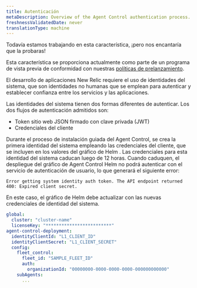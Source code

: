 ```yaml
---
title: Autenticación
metaDescription: Overview of the Agent Control authentication process.
freshnessValidatedDate: never
translationType: machine
---
```


<Callout title="avance">
  Todavía estamos trabajando en esta característica, ¡pero nos encantaría que la probaras!

  Esta característica se proporciona actualmente como parte de un programa de vista previa de conformidad con nuestras [políticas de prelanzamiento](/docs/licenses/license-information/referenced-policies/new-relic-pre-release-policy).
</Callout>

El desarrollo de aplicaciones New Relic requiere el uso de identidades del sistema, que son identidades no humanas que se emplean para autenticar y establecer confianza entre los servicios y las aplicaciones.

Las identidades del sistema tienen dos formas diferentes de autenticar. Los dos flujos de autenticación admitidos son:

* Token sitio web JSON firmado con clave privada (JWT)
* Credenciales del cliente

Durante el proceso de instalación guiada del Agent Control, se crea la primera identidad del sistema empleando las credenciales del cliente, que se incluyen en los valores del gráfico de Helm . Las credenciales para esta identidad del sistema caducan luego de 12 horas. Cuando caduquen, el despliegue del gráfico de Agent Control Helm no podrá autenticar con el servicio de autenticación de usuario, lo que generará el siguiente error:

```
Error getting system identity auth token. The API endpoint returned 400: Expired client secret.
```

En este caso, el gráfico de Helm debe actualizar con las nuevas credenciales de identidad del sistema.

```yaml
global:
  cluster: "cluster-name"
  licenseKey: "*************************"
agent-control-deployment:
  identityClientId: "L1_CLIENT_ID"
  identityClientSecret: "L1_CLIENT_SECRET"
  config:
    fleet_control:
      fleet_id: "SAMPLE_FLEET_ID"
      auth:
        organizationId: "00000000-0000-0000-0000-000000000000"
    subAgents:
      ...
```